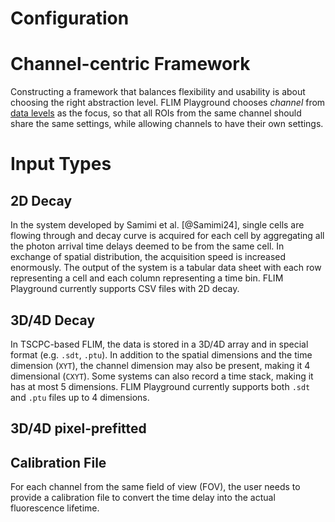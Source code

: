 # Configuration

# Channel-centric Framework
Constructing a framework that balances flexibility and usability is about choosing the right abstraction level. FLIM Playground chooses *channel* from [data levels](index.qmd#levels-of-data) as the focus, so that all ROIs from the same channel should share the same settings, while allowing channels to have their own settings.




# Input Types 

## 2D Decay

In the system developed by Samimi et al. [@Samimi24], single cells are flowing through and decay curve is acquired for each cell by aggregating all the photon arrival time delays deemed to be from the same cell. In exchange of spatial distribution, the acquisition speed is increased enormously. The output of the system is a tabular data sheet with each row representing a cell and each column representing a time bin. FLIM Playground currently supports CSV files with 2D decay. 

## 3D/4D Decay

In TSCPC-based FLIM, the data is stored in a 3D/4D array and in special format (e.g. `.sdt`, `.ptu`). In addition to the spatial dimensions and the time dimension (`XYT`), the channel dimension may also be present, making it 4 dimensional (`CXYT`). Some systems can also record a time stack, making it has at most 5 dimensions. FLIM Playground currently supports both `.sdt` and `.ptu` files up to 4 dimensions. 

## 3D/4D pixel-prefitted

## Calibration File

For each channel from the same field of view (FOV), the user needs to provide a calibration file to convert the time delay into the actual fluorescence lifetime. 
